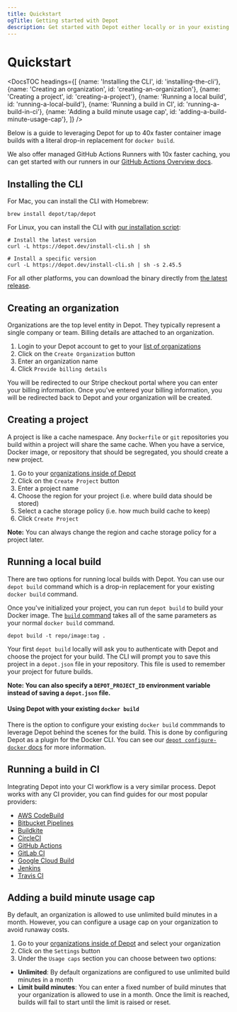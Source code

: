 ```yaml
---
title: Quickstart
ogTitle: Getting started with Depot
description: Get started with Depot either locally or in your existing CI provider.
---
```



# Quickstart

<DocsTOC
  headings={[
    {name: 'Installing the CLI', id: 'installing-the-cli'},
    {name: 'Creating an organization', id: 'creating-an-organization'},
    {name: 'Creating a project', id: 'creating-a-project'},
    {name: 'Running a local build', id: 'running-a-local-build'},
    {name: 'Running a build in CI', id: 'running-a-build-in-ci'},
    {name: 'Adding a build minute usage cap', id: 'adding-a-build-minute-usage-cap'},
  ]}
/>

Below is a guide to leveraging Depot for up to 40x faster container image builds with a literal drop-in replacement for `docker build`.

We also offer managed GitHub Actions Runners with 10x faster caching, you can get started with our runners in our [GitHub Actions Overview docs](/docs/github-actions/overview).

## Installing the CLI

For Mac, you can install the CLI with Homebrew:

```shell
brew install depot/tap/depot
```

For Linux, you can install the CLI with [our installation script](https://depot.dev/install-cli.sh):

```shell
# Install the latest version
curl -L https://depot.dev/install-cli.sh | sh

# Install a specific version
curl -L https://depot.dev/install-cli.sh | sh -s 2.45.5
```

For all other platforms, you can download the binary directly from [the latest release](https://github.com/depot/cli/releases).

## Creating an organization

Organizations are the top level entity in Depot. They typically represent a single company or team. Billing details are attached to an organization.

1. Login to your Depot account to get to your [list of organizations](/orgs)
2. Click on the `Create Organization` button
3. Enter an organization name
4. Click `Provide billing details`

You will be redirected to our Stripe checkout portal where you can enter your billing information. Once you've entered your billing information, you will be redirected back to Depot and your organization will be created.

## Creating a project

A project is like a cache namespace. Any `Dockerfile` or `git` repositories you build within a project will share the same cache. When you have a service, Docker image, or repository that should be segregated, you should create a new project.

1. Go to your [organizations inside of Depot](/orgs)
2. Click on the `Create Project` button
3. Enter a project name
4. Choose the region for your project (i.e. where build data should be stored)
5. Select a cache storage policy (i.e. how much build cache to keep)
6. Click `Create Project`

**Note:** You can always change the region and cache storage policy for a project later.

## Running a local build

There are two options for running local builds with Depot. You can use our `depot build` command which is a drop-in replacement for your existing `docker build` command.

Once you've initialized your project, you can run `depot build` to build your Docker image. The [`build` command](/docs/cli/reference#depot-build) takes all of the same parameters as your normal `docker build` command.

```shell
depot build -t repo/image:tag .
```

Your first `depot build` locally will ask you to authenticate with Depot and choose the project for your build. The CLI will prompt you to save this project in a `depot.json` file in your repository. This file is used to remember your project for future builds.

**Note: You can also specify a `DEPOT_PROJECT_ID` environment variable instead of saving a `depot.json` file.**

#### Using Depot with your existing `docker build`

There is the option to configure your existing `docker build` commmands to leverage Depot behind the scenes for the build. This is done by configuring Depot as a plugin for the Docker CLI. You can see our [`depot configure-docker` docs](/docs/cli/reference#depot-configure-docker) for more information.

## Running a build in CI

Integrating Depot into your CI workflow is a very similar process. Depot works with any CI provider, you can find guides for our most popular providers:

- [AWS CodeBuild](../integrations/aws-codebuild)
- [Bitbucket Pipelines](../integrations/bitbucket-pipelines)
- [Buildkite](../integrations/buildkite)
- [CircleCI](../integrations/circleci)
- [GitHub Actions](../integrations/github-actions)
- [GitLab CI](../integrations/gitlab-ci)
- [Google Cloud Build](../integrations/google-cloud-build)
- [Jenkins](../integrations/jenkins)
- [Travis CI](../integrations/travis-ci)

## Adding a build minute usage cap

By default, an organization is allowed to use unlimited build minutes in a month. However, you can configure a usage cap on your organization to avoid runaway costs.

1. Go to your [organizations inside of Depot](/orgs) and select your organization
2. Click on the `Settings` button
3. Under the `Usage caps` section you can choose between two options:

- **Unlimited**: By default organizations are configured to use unlimited build minutes in a month
- **Limit build minutes**: You can enter a fixed number of build minutes that your organization is allowed to use in a month. Once the limit is reached, builds will fail to start until the limit is raised or reset.
